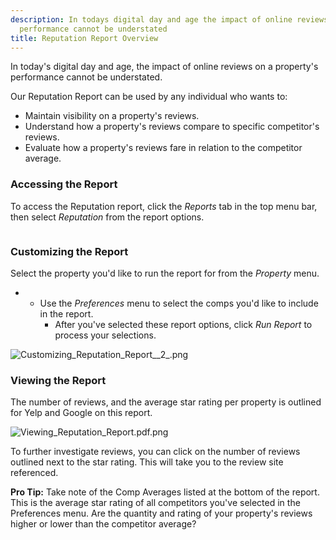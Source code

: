 ```yaml
---
description: In todays digital day and age the impact of online reviews on a propertys
  performance cannot be understated
title: Reputation Report Overview
---
```


In today's digital day and age, the impact of online reviews on a property's performance cannot be understated.


Our Reputation Report can be used by any individual who wants to:


+ Maintain visibility on a property's reviews.
+ Understand how a property's reviews compare to specific competitor's reviews.
+ Evaluate how a property's reviews fare in relation to the competitor average.


### Accessing the Report


To access the Reputation report, click the *Reports* tab in the top menu bar, then select *Reputation* from the report options.


<Frame>
  <img src="/images/radix/f387ba8a59f910c38b77fa8364e803d4084856c2.png" alt="" />
</Frame>


### Customizing the Report


Select the property you'd like to run the report for from the *Property* menu. 


* + Use the *Preferences* menu to select the comps you'd like to include in the report.
	+ After you've selected these report options, click *Run Report* to process your selections.


<Frame>
  <img src="/images/radix/168c8d3821baac0b559daeb6bf0fd5388f892342.png" alt="Customizing_Reputation_Report__2_.png" />
</Frame>


### Viewing the Report


The number of reviews, and the average star rating per property is outlined for Yelp and Google on this report. 


<Frame>
  <img src="/images/radix/70e4f149e6ad4d82392a5e611c2ea1a759f8fa5a.png" alt="Viewing_Reputation_Report.pdf.png" />
</Frame>


To further investigate reviews, you can click on the number of reviews outlined next to the star rating. This will take you to the review site referenced. 



**Pro Tip:** Take note of the Comp Averages listed at the bottom of the report. This is the average star rating of all competitors you've selected in the Preferences menu. Are the quantity and rating of your property's reviews higher or lower than the competitor average?